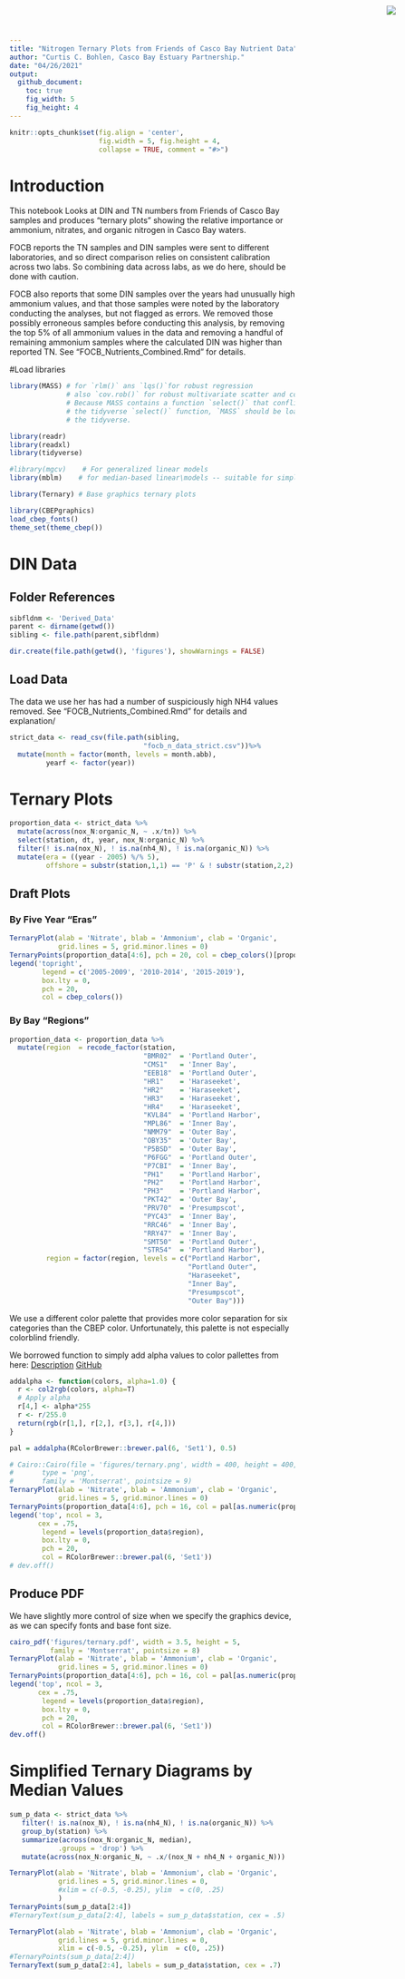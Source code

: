 ```yaml
---
title: "Nitrogen Ternary Plots from Friends of Casco Bay Nutrient Data"
author: "Curtis C. Bohlen, Casco Bay Estuary Partnership."
date: "04/26/2021"
output:
  github_document:
    toc: true
    fig_width: 5
    fig_height: 4
---
```


<img
    src="https://www.cascobayestuary.org/wp-content/uploads/2014/04/logo_sm.jpg"
    style="position:absolute;top:10px;right:50px;" />

```r
knitr::opts_chunk$set(fig.align = 'center',
                      fig.width = 5, fig.height = 4,
                      collapse = TRUE, comment = "#>")
```

# Introduction
This notebook Looks at DIN and TN numbers from Friends of Casco Bay samples
and produces "ternary plots" showing the relative importance or ammonium, 
nitrates, and organic nitrogen in Casco Bay waters.

FOCB reports the TN samples and DIN samples were sent to different laboratories,
and so direct comparison relies on consistent calibration across two labs.
So combining data across labs, as we do here, should be done with caution.

FOCB also reports that some DIN samples over the years had unusually high
ammonium values, and that those samples were noted by the laboratory conducting
the analyses, but not flagged as errors.  We removed those possibly erroneous 
samples before conducting this analysis, by removing the top 5% of all ammonium 
values in the data and removing a handful of remaining ammonium samples where 
the calculated DIN was higher than reported TN.  See 
"FOCB_Nutrients_Combined.Rmd" for details.

#Load libraries
```r
library(MASS) # for `rlm()` ans `lqs()`for robust regression
              # also `cov.rob()` for robust multivariate scatter and covariance.
              # Because MASS contains a function `select()` that conflicts with
              # the tidyverse `select()` function, `MASS` should be loaded before
              # the tidyverse.

library(readr)
library(readxl)
library(tidyverse)

#library(mgcv)    # For generalized linear models
library(mblm)    # for median-based linear\models -- suitable for simple robust methods.

library(Ternary) # Base graphics ternary plots

library(CBEPgraphics)
load_cbep_fonts()
theme_set(theme_cbep())
```

# DIN Data
## Folder References
```r
sibfldnm <- 'Derived_Data'
parent <- dirname(getwd())
sibling <- file.path(parent,sibfldnm)

dir.create(file.path(getwd(), 'figures'), showWarnings = FALSE)
```

## Load Data
The data we use her has had a number of suspiciously high NH4 values removed.
See "FOCB_Nutrients_Combined.Rmd" for details and explanation/
```r
strict_data <- read_csv(file.path(sibling, 
                                 "focb_n_data_strict.csv"))%>%
  mutate(month = factor(month, levels = month.abb),
         yearf <- factor(year))
```

# Ternary Plots
```r
proportion_data <- strict_data %>%
  mutate(across(nox_N:organic_N, ~ .x/tn)) %>%
  select(station, dt, year, nox_N:organic_N) %>%
  filter(! is.na(nox_N), ! is.na(nh4_N), ! is.na(organic_N)) %>%
  mutate(era = ((year - 2005) %/% 5),
         offshore = substr(station,1,1) == 'P' & ! substr(station,2,2) == 'H')
```

## Draft Plots
### By Five Year "Eras"
```r
TernaryPlot(alab = 'Nitrate', blab = 'Ammonium', clab = 'Organic',
            grid.lines = 5, grid.minor.lines = 0)
TernaryPoints(proportion_data[4:6], pch = 20, col = cbep_colors()[proportion_data$era + 1])
legend('topright', 
        legend = c('2005-2009', '2010-2014', '2015-2019'),
        box.lty = 0,
        pch = 20,
        col = cbep_colors())
```

### By Bay "Regions"
```r
proportion_data <- proportion_data %>%
  mutate(region  = recode_factor(station, 
                                 "BMR02"  = 'Portland Outer',
                                 "CMS1"   = 'Inner Bay',
                                 "EEB18"  = 'Portland Outer',
                                 "HR1"    = 'Haraseeket',
                                 "HR2"    = 'Haraseeket',
                                 "HR3"    = 'Haraseeket',
                                 "HR4"    = 'Haraseeket',
                                 "KVL84"  = 'Portland Harbor',
                                 "MPL86"  = 'Inner Bay',
                                 "NMM79"  = 'Outer Bay',
                                 "OBY35"  = 'Outer Bay',
                                 "P5BSD"  = 'Outer Bay',
                                 "P6FGG"  = 'Portland Outer',
                                 "P7CBI"  = 'Inner Bay',
                                 "PH1"    = 'Portland Harbor',
                                 "PH2"    = 'Portland Harbor',
                                 "PH3"    = 'Portland Harbor',
                                 "PKT42"  = 'Outer Bay',
                                 "PRV70"  = 'Presumpscot',
                                 "PYC43"  = 'Inner Bay',
                                 "RRC46"  = 'Inner Bay',
                                 "RRY47"  = 'Inner Bay',
                                 "SMT50"  = 'Portland Outer',
                                 "STR54"  = 'Portland Harbor'),
         region = factor(region, levels = c("Portland Harbor",
                                            "Portland Outer",
                                            "Haraseeket",
                                            "Inner Bay",
                                            "Presumpscot",
                                            "Outer Bay")))
```

We use a different color palette that provides more color separation for
six categories than the CBEP color.  Unfortunately, this palette is not
especially colorblind friendly.

We borrowed function to simply add alpha values to color pallettes from here:
[Description](https://www.r-bloggers.com/2014/03/colorramppalettealpha-and-addalpha-helper-functions-for-adding-transparency-to-colors-in-r/)
[GitHub](https://github.com/mylesmharrison/colorRampPaletteAlpha/blob/master/colorRampPaletteAlpha.R)

```r
addalpha <- function(colors, alpha=1.0) {
  r <- col2rgb(colors, alpha=T)
  # Apply alpha
  r[4,] <- alpha*255
  r <- r/255.0
  return(rgb(r[1,], r[2,], r[3,], r[4,]))
}
```

```r
pal = addalpha(RColorBrewer::brewer.pal(6, 'Set1'), 0.5)

# Cairo::Cairo(file = 'figures/ternary.png', width = 400, height = 400,
#       type = 'png',
#       family = 'Montserrat', pointsize = 9)
TernaryPlot(alab = 'Nitrate', blab = 'Ammonium', clab = 'Organic',
            grid.lines = 5, grid.minor.lines = 0)
TernaryPoints(proportion_data[4:6], pch = 16, col = pal[as.numeric(proportion_data$region)])
legend('top', ncol = 3,
       cex = .75,
        legend = levels(proportion_data$region),
        box.lty = 0,
        pch = 20,
        col = RColorBrewer::brewer.pal(6, 'Set1'))
# dev.off()
```

## Produce PDF
We have slightly more control of size when we specify the graphics 
device, as we can specify fonts and base font size.
```r
cairo_pdf('figures/ternary.pdf', width = 3.5, height = 5,
          family = 'Montserrat', pointsize = 8)
TernaryPlot(alab = 'Nitrate', blab = 'Ammonium', clab = 'Organic',
            grid.lines = 5, grid.minor.lines = 0)
TernaryPoints(proportion_data[4:6], pch = 16, col = pal[as.numeric(proportion_data$region)])
legend('top', ncol = 3,
       cex = .75,
        legend = levels(proportion_data$region),
        box.lty = 0,
        pch = 20,
        col = RColorBrewer::brewer.pal(6, 'Set1'))
dev.off()
```

# Simplified Ternary Diagrams by Median Values
```r
sum_p_data <- strict_data %>%
   filter(! is.na(nox_N), ! is.na(nh4_N), ! is.na(organic_N)) %>%
   group_by(station) %>%
   summarize(across(nox_N:organic_N, median),
            .groups = 'drop') %>%
   mutate(across(nox_N:organic_N, ~ .x/(nox_N + nh4_N + organic_N)))
```


```r
TernaryPlot(alab = 'Nitrate', blab = 'Ammonium', clab = 'Organic',
            grid.lines = 5, grid.minor.lines = 0,
            #xlim = c(-0.5, -0.25), ylim  = c(0, .25)
            )
TernaryPoints(sum_p_data[2:4])
#TernaryText(sum_p_data[2:4], labels = sum_p_data$station, cex = .5)
```

```r
TernaryPlot(alab = 'Nitrate', blab = 'Ammonium', clab = 'Organic',
            grid.lines = 5, grid.minor.lines = 0,
            xlim = c(-0.5, -0.25), ylim  = c(0, .25))
#TernaryPoints(sum_p_data[2:4])
TernaryText(sum_p_data[2:4], labels = sum_p_data$station, cex = .7)
```

